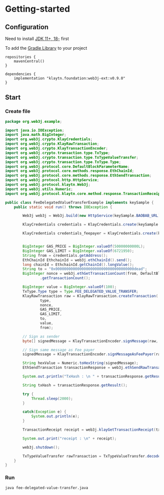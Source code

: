 # Getting-started

## Configuration
Need to install [JDK 11+, 18-](https://adoptium.net/) first

To add the [Gradle Library](https://docs.gradle.org/current/userguide/getting_started.html) to your project

```
repositories { 
    mavenCentral() 
}

dependencies {
    implementation "klaytn.foundation:web3j-ext:v0.9.0"
}
```


## Start

### Create file
```java fee-delegated-value-transfer.java
package org.web3j.example;

import java.io.IOException;
import java.math.BigInteger;
import org.web3j.crypto.KlayCredentials;
import org.web3j.crypto.KlayRawTransaction;
import org.web3j.crypto.KlayTransactionEncoder;
import org.web3j.crypto.transaction.type.TxType;
import org.web3j.crypto.transaction.type.TxTypeValueTransfer;
import org.web3j.crypto.transaction.type.TxType.Type;
import org.web3j.protocol.core.DefaultBlockParameterName;
import org.web3j.protocol.core.methods.response.EthChainId;
import org.web3j.protocol.core.methods.response.EthSendTransaction;
import org.web3j.protocol.http.HttpService;
import org.web3j.protocol.klaytn.Web3j;
import org.web3j.utils.Numeric;
import org.web3j.protocol.klaytn.core.method.response.TransactionReceipt;

public class FeeDelegatedValueTransferExample implements keySample {
    public static void run() throws IOException {

        Web3j web3j = Web3j.build(new HttpService(keySample.BAOBAB_URL));

        KlayCredentials credentials = KlayCredentials.create(keySample.LEGACY_KEY_privkey);

        KlayCredentials credentials_feepayer = KlayCredentials.create(keySample.LEGACY_KEY_FEEPAYER_privkey);


        BigInteger GAS_PRICE = BigInteger.valueOf(50000000000L);
        BigInteger GAS_LIMIT = BigInteger.valueOf(6721950);
        String from = credentials.getAddress();
        EthChainId EthchainId = web3j.ethChainId().send();
        long chainId = EthchainId.getChainId().longValue();
        String to = "0x000000000000000000000000000000000000dead";
        BigInteger nonce = web3j.ethGetTransactionCount(from, DefaultBlockParameterName.LATEST).send()
                .getTransactionCount();

        BigInteger value = BigInteger.valueOf(100);
        TxType.Type type = Type.FEE_DELEGATED_VALUE_TRANSFER;
        KlayRawTransaction raw = KlayRawTransaction.createTransaction(
                type,
                nonce,
                GAS_PRICE,
                GAS_LIMIT,
                to,
                value,
                from);

        // Sign as sender
        byte[] signedMessage = KlayTransactionEncoder.signMessage(raw, chainId, credentials);

        // Sign same message as Fee payer
        signedMessage = KlayTransactionEncoder.signMessageAsFeePayer(raw, chainId, credentials_feepayer);

        String hexValue = Numeric.toHexString(signedMessage);
        EthSendTransaction transactionResponse = web3j.ethSendRawTransaction(hexValue).send();

        System.out.println("TxHash : \n " + transactionResponse.getResult());

        String txHash = transactionResponse.getResult();

        try {
            Thread.sleep(2000);
        }

        catch(Exception e) {
            System.out.println(e);
        }

        TransactionReceipt receipt = web3j.klayGetTransactionReceipt(txHash).send().getResult();

        System.out.print("receipt : \n" + receipt);                

        web3j.shutdown();

        TxTypeValueTransfer rawTransaction = TxTypeValueTransfer.decodeFromRawTransaction(hexValue);
    }
}
```
### Run

```
java fee-delegated-value-transfer.java
```
